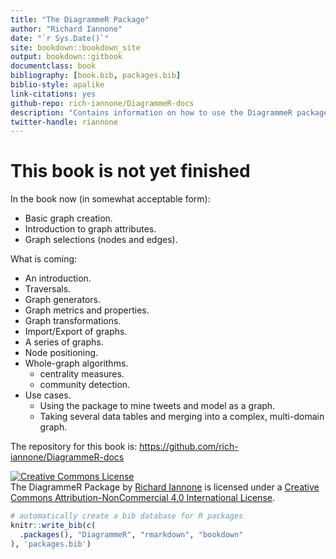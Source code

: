 ```yaml
--- 
title: "The DiagrammeR Package"
author: "Richard Iannone"
date: "`r Sys.Date()`"
site: bookdown::bookdown_site
output: bookdown::gitbook
documentclass: book
bibliography: [book.bib, packages.bib]
biblio-style: apalike
link-citations: yes
github-repo: rich-iannone/DiagrammeR-docs
description: "Contains information on how to use the DiagrammeR package for R."
twitter-handle: riannone
---
```


# This book is not yet finished {-}

In the book now (in somewhat acceptable form):

  * Basic graph creation.
  * Introduction to graph attributes.
  * Graph selections (nodes and edges).

What is coming:

  * An introduction.
  * Traversals.
  * Graph generators.
  * Graph metrics and properties.
  * Graph transformations.
  * Import/Export of graphs.
  * A series of graphs.
  * Node positioning.
  * Whole-graph algorithms.
    - centrality measures.
    - community detection.
  * Use cases.
    - Using the package to mine tweets and model as a graph.
    - Taking several data tables and merging into a complex, multi-domain graph.

The repository for this book is: <https://github.com/rich-iannone/DiagrammeR-docs>

<a rel="license" href="http://creativecommons.org/licenses/by-nc/4.0/"><img alt="Creative Commons License" style="border-width:0" src="https://i.creativecommons.org/l/by-nc/4.0/88x31.png" /></a><br /><span xmlns:dct="http://purl.org/dc/terms/" property="dct:title">The DiagrammeR Package</span> by <a xmlns:cc="http://creativecommons.org/ns#" href="https://github.com/rich-iannone/DiagrammeR-docs" property="cc:attributionName" rel="cc:attributionURL">Richard Iannone</a> is licensed under a <a rel="license" href="http://creativecommons.org/licenses/by-nc/4.0/">Creative Commons Attribution-NonCommercial 4.0 International License</a>.


```r
# automatically create a bib database for R packages
knitr::write_bib(c(
  .packages(), "DiagrammeR", "rmarkdown", "bookdown"
), 'packages.bib')
```
